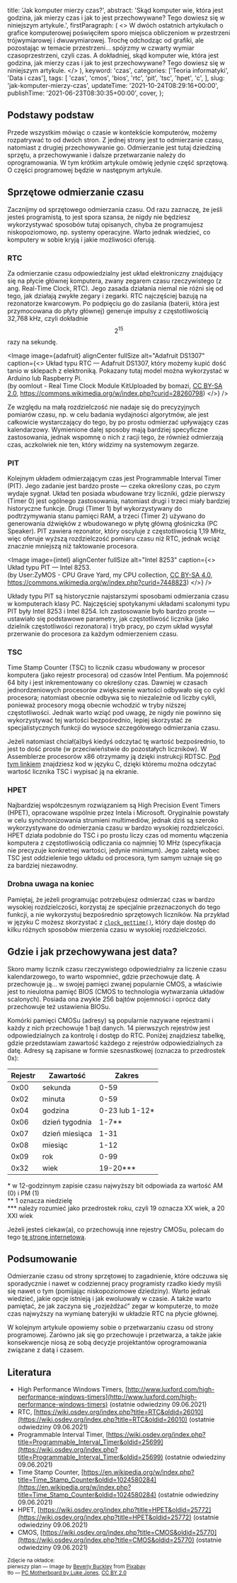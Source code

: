
  title: 'Jak komputer mierzy czas?',
  abstract:
    'Skąd komputer wie, która jest godzina, jak mierzy czas i jak to jest przechowywane? Tego dowiesz się w niniejszym artykule.',
  firstParagraph: (
    <>
      W dwóch ostatnich artykułach o grafice komputerowej poświęciłem sporo miejsca obliczeniom <Link href="/post/przeksztalcenia-grafiki-3d">w przestrzeni trójwymiarowej</Link> i <Link href="/post/przeksztalcenia-grafiki-2d">dwuwymiarowej</Link>. Trochę odchodząc od grafiki, ale pozostając w temacie
      przestrzeni… spójrzmy w czwarty wymiar czasoprzestrzeni, czyli czas. A dokładniej, skąd komputer wie, która jest
      godzina, jak mierzy czas i jak to jest przechowywane? Tego dowiesz się w niniejszym artykule.
    </>
  ),
  keyword: 'czas',
  categories: ['Teoria informatyki', 'Data i czas'],
  tags: [
    'czas',
    'cmos',
    'bios',
    'rtc',
    'pit',
    'tsc',
    'hpet',
    'c',
  ],
  slug: 'jak-komputer-mierzy-czas',
  updateTime: '2021-10-24T08:29:16+00:00',
  publishTime: '2021-06-23T08:30:35+00:00',
  cover,
};

## Podstawy podstaw

Przede wszystkim mówiąc o czasie w kontekście komputerów, możemy rozpatrywać to od dwóch stron.  Z jednej strony jest to odmierzanie czasu, natomiast z drugiej przechowywanie go. Odmierzanie jest tutaj dziedziną sprzętu, a przechowywanie i dalsze przetwarzanie należy do oprogramowania. W tym krótkim artykule omówię jedynie część sprzętową. O części programowej będzie w następnym artykule.

## Sprzętowe odmierzanie czasu

Zacznijmy od sprzętowego odmierzania czasu. Od razu zaznaczę, że jeśli jesteś programistą, to jest spora szansa, że nigdy nie będziesz wykorzystywać sposobów tutaj opisanych, chyba że programujesz niskopoziomowo, np. systemy operacyjne. Warto jednak wiedzieć, co komputery w sobie kryją i jakie możliwości oferują.

### RTC

Za odmierzanie czasu odpowiedzialny jest układ elektroniczny znajdujący się na płycie głównej komputera, zwany zegarem czasu rzeczywistego (z ang. Real-Time Clock, RTC). Jego zasada działania niemal nie różni się od tego, jak działają zwykłe zegary i zegarki. RTC najczęściej bazują na rezonatorze kwarcowym. Po podpięciu go do zasilania (baterii, która jest przymocowana do płyty głównej) generuje impulsy z częstotliwością 32,768 kHz, czyli dokładnie $$2^{15}$$ razy na sekundę.

<Image
  image={adafruit}
  alignCenter
  fullSize
  alt="Adafruit DS1307"
  caption={<>
    Układ typu RTC — Adafruit DS1307, który możemy kupić dość tanio w sklepach z elektroniką. Pokazany tutaj model można wykorzystać w Arduino lub Raspberry Pi.<br />
    (by oomlout - Real Time Clock Module KitUploaded by bomazi, <a href="https://creativecommons.org/licenses/by-sa/2.0/" target="_blank">CC BY-SA 2.0</a>, <a href="https://commons.wikimedia.org/w/index.php?curid=28260798" target="_blank">https://commons.wikimedia.org/w/index.php?curid=28260798</a>)
  </>}
/>

Ze względu na małą rozdzielczość nie nadaje się do precyzyjnych pomiarów czasu, np. w celu badania wydajności algorytmów, ale jest całkowicie wystarczający do tego, by po prostu odmierzać upływający czas kalendarzowy. Wymienione dalej sposoby mają bardziej specyficzne zastosowania, jednak wspomnę o nich z racji tego, że również odmierzają czas, aczkolwiek nie ten, który widzimy na systemowym zegarze.

### PIT

Kolejnym układem odmierzającym czas jest Programmable Interval Timer (PIT). Jego zadanie jest bardzo proste — czeka określony czas, po czym wydaje sygnał. Układ ten posiada wbudowane trzy liczniki, gdzie pierwszy (Timer 0) jest ogólnego zastosowania, natomiast drugi i trzeci miały bardziej historyczne funkcje. Drugi (Timer 1) był wykorzystywany do podtrzymywania stanu pamięci RAM, a trzeci (Timer 2) używano do generowania dźwięków z wbudowanego w płytę główną głośniczka (PC Speaker). PIT zawiera rezonator, który oscyluje z częstotliwością 1,19 MHz, więc oferuje wyższą rozdzielczość pomiaru czasu niż RTC, jednak wciąż znacznie mniejszą niż taktowanie procesora.

<Image
  image={intel}
  alignCenter
  fullSize
  alt="Intel 8253"
  caption={<>
    Układ typu PIT — Intel 8253.<br />
    (by User:ZyMOS - CPU Grave Yard, my CPU collection, <a href="https://creativecommons.org/licenses/by-sa/4.0/" target="_blank">CC BY-SA 4.0</a>, <a href="https://commons.wikimedia.org/w/index.php?curid=7448823" target="_blank">https://commons.wikimedia.org/w/index.php?curid=7448823</a>)
  </>}
/>

Układy typu PIT są historycznie najstarszymi sposobami odmierzania czasu w komputerach klasy PC. Najczęściej spotykanymi układami scalonymi typu PIT były Intel 8253 i Intel 8254. Ich zastosowanie było bardzo proste — ustawiało się podstawowe parametry, jak częstotliwość licznika (jako dzielnik częstotliwości rezonatora) i tryb pracy, po czym układ wysyłał przerwanie do procesora za każdym odmierzeniem czasu.

### TSC

Time Stamp Counter (TSC) to licznik czasu wbudowany w procesor komputera (jako rejestr procesora) od czasów Intel Pentium. Ma pojemność 64 bity i jest inkrementowany co określony czas. Dawniej w czasach jednordzeniowych procesorów zwiększenie wartości odbywało się co cykl procesora; natomiast obecnie odbywa się to niezależnie od liczby cykli, ponieważ procesory mogą obecnie wchodzić w tryby niższej częstotliwości. Jednak warto wziąć pod uwagę, że nigdy nie powinno się wykorzystywać tej wartości bezpośrednio, lepiej skorzystać ze specjalistycznych funkcji do wysoce szczegółowego odmierzania czasu.

Jeżeli natomiast chciał(a)byś kiedyś odczytać tę wartość bezpośrednio, to jest to dość proste (w przeciwieństwie do pozostałych liczników). W Assemblerze procesorów x86 otrzymamy ją dzięki instrukcji RDTSC. [Pod tym linkiem](https://replit.com/@tswistak/TSC-time-counter#main.c) znajdziesz kod w języku C, dzięki któremu można odczytać wartość licznika TSC i wypisać ją na ekranie.

### HPET

Najbardziej współczesnym rozwiązaniem są High Precision Event Timers (HPET), opracowane wspólnie przez Intela i Microsoft. Oryginalnie powstały w celu synchronizowania strumieni multimediów, jednak dziś są szeroko wykorzystywane do odmierzania czasu w bardzo wysokiej rozdzielczości. HPET działa podobnie do TSC i po prostu liczy czas od momentu włączenia komputera z częstotliwością odliczania co najmniej 10 MHz (specyfikacja nie precyzuje konkretnej wartości, jedynie minimum). Jego zaletą wobec TSC jest oddzielenie tego układu od procesora, tym samym uznaje się go za bardziej niezawodny.

### Drobna uwaga na koniec

Pamiętaj, że jeżeli programując potrzebujesz odmierzać czas w bardzo wysokiej rozdzielczości, korzystaj ze specjalnie przeznaczonych do tego funkcji, a nie wykorzystuj bezpośrednio sprzętowych liczników. Na przykład w języku C możesz skorzystać z [`clock_gettime()`](https://linux.die.net/man/3/clock_gettime), który daje dostęp do kilku różnych sposobów mierzenia czasu w wysokiej rozdzielczości.

## Gdzie i jak przechowywana jest data?

Skoro mamy licznik czasu rzeczywistego odpowiedzialny za liczenie czasu kalendarzowego, to warto wspomnieć, gdzie przechowuje datę. A przechowuje ją... w swojej pamięci zwanej popularnie CMOS, a właściwie jest to nieulotna pamięć BIOS (CMOS to technologia wytwarzania układów scalonych). Posiada ona zwykle 256 bajtów pojemności i oprócz daty przechowuje też ustawienia BIOSu.

Komórki pamięci CMOSu (adresy) są popularnie nazywane rejestrami i każdy z nich przechowuje 1 bajt danych. 14 pierwszych rejestrów jest odpowiedzialnych za kontrolę i dostęp do RTC. Poniżej znajdziesz tabelkę, gdzie przedstawiam zawartość każdego z rejestrów odpowiedzialnych za datę. Adresy są zapisane w formie szesnastkowej (oznacza to przedrostek 0x):

| Rejestr | Zawartość | Zakres |
|-|-|-|
| 0x00 | sekunda | 0-59 |
| 0x02 | minuta | 0-59 |
| 0x04 | godzina | 0-23 lub 1-12\* |
| 0x06 | dzień tygodnia | 1-7\*\* |
| 0x07 | dzień miesiąca | 1-31 |
| 0x08 | miesiąc | 1-12 |
| 0x09 | rok | 0-99 |
| 0x32 | wiek | 19-20\*\*\* |

\* w 12-godzinnym zapisie czasu najwyższy bit odpowiada za wartość AM (0) i PM (1)<br />
\*\* 1 oznacza niedzielę<br />
\*\*\* należy rozumieć jako przedrostek roku, czyli 19 oznacza XX wiek, a 20 XXI wiek

Jeżeli jesteś ciekaw(a), co przechowują inne rejestry CMOSu, polecam do tego [tę stronę internetową](https://web.archive.org/web/20240119203005/http://www.bioscentral.com/misc/cmosmap.htm).

## Podsumowanie

Odmierzanie czasu od strony sprzętowej to zagadnienie, które odczuwa się sporadycznie i nawet w codziennej pracy programisty rzadko kiedy myśli się nawet o tym (pomijając niskopoziomowe dziedziny). Warto jednak wiedzieć, jakie opcje istnieją i jak ewoluowały w czasie. A także warto pamiętać, że jak zaczyna się „rozjeżdżać” zegar w komputerze, to może czas najwyższy na wymianę bateryjki w układzie RTC na płycie głównej.

<Link href="/post/jak-komputer-przechowuje-date-i-skad-zna-aktualna">W kolejnym artykule opowiemy sobie o przetwarzaniu czasu od strony programowej</Link>. Zarówno jak się go przechowuje i przetwarza, a także jakie konsekwencje niosą ze sobą decyzje projektantów oprogramowania związane z datą i czasem.

## Literatura

- High Performance Windows Timers, [http://www.luxford.com/high-performance-windows-timers](http://www.luxford.com/high-performance-windows-timers) (ostatnie odwiedziny 09.06.2021)
- RTC, [https://wiki.osdev.org/index.php?title=RTC&oldid=26010](https://wiki.osdev.org/index.php?title=RTC&oldid=26010) (ostatnie odwiedziny 09.06.2021)
- Programmable Interval Timer, [https://wiki.osdev.org/index.php?title=Programmable_Interval_Timer&oldid=25699](https://wiki.osdev.org/index.php?title=Programmable_Interval_Timer&oldid=25699) (ostatnie odwiedziny 09.06.2021)
- Time Stamp Counter, [https://en.wikipedia.org/w/index.php?title=Time_Stamp_Counter&oldid=1024580284](https://en.wikipedia.org/w/index.php?title=Time_Stamp_Counter&oldid=1024580284) (ostatnie odwiedziny 09.06.2021)
- HPET, [https://wiki.osdev.org/index.php?title=HPET&oldid=25772](https://wiki.osdev.org/index.php?title=HPET&oldid=25772) (ostatnie odwiedziny 09.06.2021)
- CMOS, [https://wiki.osdev.org/index.php?title=CMOS&oldid=25770](https://wiki.osdev.org/index.php?title=CMOS&oldid=25770) (ostatnie odwiedziny 09.06.2021)

<small>Zdjęcie na okładce:<br />
  pierwszy plan — Image by [Beverly Buckley](https://pixabay.com/users/buntysmum-5497946/?utm_source=link-attribution&utm_medium=referral&utm_campaign=image&utm_content=2699338) from [Pixabay](https://pixabay.com/?utm_source=link-attribution&utm_medium=referral&utm_campaign=image&utm_content=2699338)<br />
  tło — [PC Motherboard by Luke Jones](https://www.flickr.com/photos/befuddledsenses/7265981394), [CC BY 2.0](https://creativecommons.org/licenses/by/2.0/)</small>
